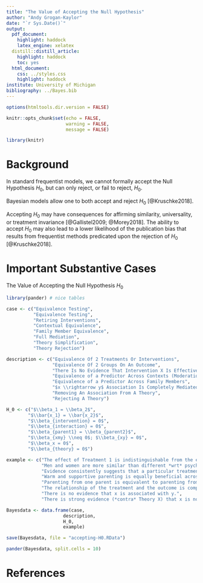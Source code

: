 ```yaml
---
title: "The Value of Accepting the Null Hypothesis"
author: "Andy Grogan-Kaylor"
date: "`r Sys.Date()`"
output:
  pdf_document: 
    highlight: haddock
    latex_engine: xelatex
  distill::distill_article:
    highlight: haddock
    toc: yes  
  html_document: 
    css: ../styles.css
    highlight: haddock
institute: University of Michigan
bibliography: ../Bayes.bib
---
```


```r

options(htmltools.dir.version = FALSE)

knitr::opts_chunk$set(echo = FALSE,
                      warning = FALSE,
                      message = FALSE)

library(knitr)

```

# Background

In standard frequentist models, we cannot formally accept the Null Hypothesis $H_0$, but can only reject, or fail to reject, $H_0$.

Bayesian models allow one to both accept and reject $H_0$ [@Kruschke2018]. 

Accepting $H_0$ may have consequences for affirming similarity, universality, or treatment invariance [@Gallistel2009; @Morey2018]. The ability to accept $H_0$ may also lead to a lower likelihood of the publication bias that results from frequentist methods predicated upon the rejection of $H_0$ [@Kruschke2018].

# Important Substantive Cases

The Value of Accepting the Null Hypothesis $H_0$

```r

library(pander) # nice tables

case <- c("Equivalence Testing",
          "Equivalence Testing",
          "Retiring Interventions",
          "Contextual Equivalence",
          "Family Member Equivalence",
          "Full Mediation",
          "Theory Simplification",
          "Theory Rejection")

description <- c("Equivalence Of 2 Treatments Or Interventions",
                 "Equivalence Of 2 Groups On An Outcome",
                 "There Is No Evidence That Intervention X Is Effective",
                 "Equivalence of a Predictor Across Contexts (Moderation)",
                 "Equivalence of a Predictor Across Family Members",
                 "$x \\rightarrow y$ Association Is Completely Mediated; No Direct Effect",
                 "Removing An Association From A Theory",
                 "Rejecting A Theory")

H_0 <- c("$\\beta_1 = \\beta_2$",
        "$\\bar{x_1} = \\bar{x_2}$",
        "$\\beta_{intervention} = 0$",
        "$\\beta_{interaction} = 0$",
        "$\\beta_{parent1} = \\beta_{parent2}$",
        "$\\beta_{xmy} \\neq 0$; $\\beta_{xy} = 0$",
        "$\\beta_x = 0$",
        "$\\beta_{theory} = 0$")

example <- c("The effect of Treatment 1 is indistinguishable from the effect of Treatment 2 (especially important if one treatment is much more expensive, or time consuming than another).",
             "Men and women are more similar than different *wrt* psychological processes [@Hyde2005].", 
             "Evidence consistently suggests that a particular treatment has near zero effect.",
             "Warm and supportive parenting is equally beneficial across different contexts or countries.",
             "Parenting from one parent is equivalent to parenting from another parent",
             "The relationship of the treatment and the outcome is completely mediated by mechanism *m*.",
             "There is no evidence that x is associated with y.",
             "There is strong evidence (*contra* Theory X) that x is not associated with y.")

Bayesdata <- data.frame(case, 
                     description,
                     H_0,
                     example)

save(Bayesdata, file = "accepting-H0.RData")

pander(Bayesdata, split.cells = 10)

```

# References






